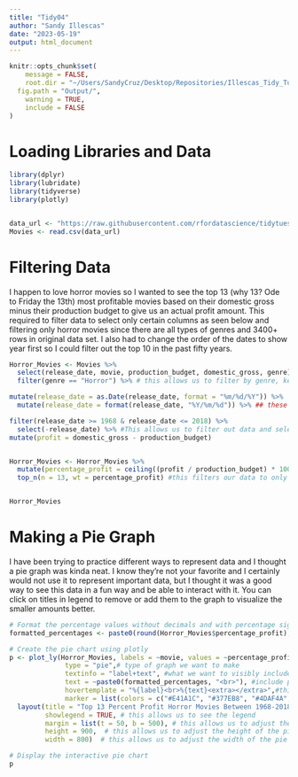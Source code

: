 ```yaml
---
title: "Tidy04"
author: "Sandy Illescas"
date: "2023-05-19"
output: html_document
---
```


```r

knitr::opts_chunk$set(
	message = FALSE,
	root.dir = "~/Users/SandyCruz/Desktop/Repositories/Illescas_Tidy_Tuesdays",
  fig.path = "Output/",
	warning = TRUE,
	include = FALSE
)
```

# Loading Libraries and Data
```r

library(dplyr)
library(lubridate)
library(tidyverse)
library(plotly)


data_url <- "https://raw.githubusercontent.com/rfordatascience/tidytuesday/master/data/2018/2018-10-23/movie_profit.csv" # this allows us to pull data from the CSV file from the TidyTuesday repository URL 
Movies <- read.csv(data_url)

```

# Filtering Data 
I happen to love horror movies so I wanted to see the top 13 (why 13? Ode to Friday the 13th) most profitable movies based on their domestic gross minus their production budget to give us an actual profit amount. This required to filter data to select only certain columns as seen below and filtering only horror movies since there are all types of genres and 3400+ rows in original data set. I also had to change the order of the dates to show year first so I could filter out the top 10 in the past fifty years. 
```r

Horror_Movies <- Movies %>%
  select(release_date, movie, production_budget, domestic_gross, genre) %>% # this allows us to select the desired columns
  filter(genre == "Horror") %>% # this allows us to filter by genre, keeping only horror movies. 

mutate(release_date = as.Date(release_date, format = "%m/%d/%Y")) %>%
  mutate(release_date = format(release_date, "%Y/%m/%d")) %>% ## these two lines allows us to re-format date from mm/dd/yyyy -> E

filter(release_date >= 1968 & release_date <= 2018) %>%
  select(-release_date) %>% #This allows us to filter out data and select 50 years for comparison 1968-2018 which is where our data ends. 
mutate(profit = domestic_gross - production_budget)


Horror_Movies <- Horror_Movies %>%
  mutate(percentage_profit = ceiling((profit / production_budget) * 100)) %>% # this allows us to calculate the percentage profit by using the information that has been calculated above, this is the percentage I will show on graph and how the data will be represented in descending order. 
  top_n(n = 13, wt = percentage_profit) #this filters our data to only include the top 13 movies based on the percentage profit. 


Horror_Movies

```

# Making a Pie Graph
I have been trying to practice different ways to represent data and I thought a pie graph was kinda neat. I know they're not your favorite and I certainly would not use it to represent important data, but I thought it was a good way to see this data in a fun way and be able to interact with it.  You can click on titles in legend to remove or add them to the graph to visualize the smaller amounts better. 

```r

# Format the percentage values without decimals and with percentage sign
formatted_percentages <- paste0(round(Horror_Movies$percentage_profit), "%")

# Create the pie chart using plotly
p <- plot_ly(Horror_Movies, labels = ~movie, values = ~percentage_profit,
              type = "pie",# type of graph we want to make
              textinfo = "label+text", #what we want to visibly include on our graph
              text = ~paste0(formatted_percentages, "<br>"), #include percentages next to name on graph
              hovertemplate = "%{label}<br>%{text}<extra></extra>",#this allows us to decide what information is displayed when we hover over a piece of the pie 
              marker = list(colors = c("#E41A1C", "#377EB8", "#4DAF4A", "#984EA3", "#FF7F00", "#FFFF33", "#A65628", "#F781BF", "#999999", "#66C2A5", "#FFA07A", "#00CED1", "#800080"))) %>% # List of colors for eachmovie
  layout(title = "Top 13 Percent Profit Horror Movies Between 1968-2018", #layout is used to name graph, control legend, margins, height and width of graph
         showlegend = TRUE, # this allows us to see the legend
         margin = list(t = 50, b = 500), # this allows us to adjust the margins...I had to look this one up because my graph was cutting off at the bottom which was fixed with adjusing the margin at the top and bottom and also adjusting the height and width below.
         height = 900,  # this allows us to adjust the height of the pie chart
         width = 800)  # this allows us to adjust the width of the pie chart

# Display the interactive pie chart
p


```


